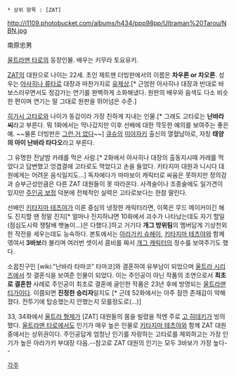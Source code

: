  * 상위 항목 : [ZAT]

http://i1109.photobucket.com/albums/h434/ppp98pp/Ultraman%20Tarou/NBN.jpg

南原忠男

[[울트라맨 타로]]의 등장인물. 배우는 키무라 토요유키.

[[ZAT]]의 대원으로 나이는 22세. 초인 제트맨 더빙판에서의 이름은 '''차우론 or 차오론'''. 성우는 [[아사히나 류타로]] 대장과 마찬가지로 [[유제상]].[* 근엄한 아사히나 대장과 반대로 바보스러우면서도 정감가는 연기를 완벽하게 소화해냈다. 원판의 배우와 음색도 다소 비슷한 편이며 연기는 말 그대로 원판을 뛰어넘은 수준.]

[[히가시 고타로]]와 나이가 동갑이라 가장 친하게 지내는 인물.[* 그래도 고타로는 '''난바라씨'''라고 부른다. 뭐 1화에서는 막나갔지만 이후 선배에 대한 깍듯한 예의를 보여주는 좋은 예. ~~물론 더빙판은 [[그런 거 없다]]~~] [[큐슈]]의 [[미야자키]] 출신의 열혈남아로, 자칭 '''태양의 아이 난바라 타다오'''라고 부른다. 

그 유명한 전날밤 카레를 먹은 사람.[* 2화에서 아사히나 대장의 출동지시때 카레를 먹었다고 답변했고 엉겹결에 고타로도 먹었다고 손을 들었다. 키타지마 대원과 니시다 대원에게는 어려운 음식일지도...] 독자에다가 마마보이 캐릭터로 싸움은 못하지만 정의감과 승부근성만큼은 다른 ZAT 대원들이 못 따라온다. 사격술이나 조종술에도 일가견이 있지만 [[주인공 보정]] 덕분에 전체적인 실력은 고타로보다는 한참 딸린다. 

선배인 [[키타지마 테츠야]]가 이론 중심의 냉정한 캐릭터라면, 이쪽은 무드 메이커이긴 해도 진지할 땐 정말 진지[* 얼마나 진지하냐면 10화에서 괴수가 나타났는데도 자기 할일(점심도시락 쟁탈배 뱃놀이...)은 다했다.]하고 거기다 '''개그 방위팀'''의 멤버답게 기상천외한 작전을 세우는데도 능숙하다. 본토에서는 [[아라가키 슈헤이]], [[키타지마 테츠야]]와 함께 엮여서 '''3바보'''라 불리며 여러번 셋이서 콤비를 짜서 [[개그 캐릭터]]의 정수를 보여주기도 했다.

소꿉친구인 [wiki:"난바라 타마코" 타마코]와 결혼하여 유부남이 되었으며 [[울트라 시리즈]]에서 첫 결혼식을 보여준 인물이 되었다. 이는 주인공이 아닌 작품의 조연으로서 '''최초로 결혼한''' 사례로 주인공이 최초로 결혼에 골인한 작품은 23년 후에 방영되는 [[울트라맨 티가]]이다. 이쯤되면 '''진정한 승리자'''일지도 [* 근데 52화에서는 아주 잠깐 존재감이 약해졌다. 전투기에 탑승했는지 안했는지 모를정도로(...)] 

33, 34화에서 [[울트라 형제]]가 [ZAT] 대원들의 몸을 빌렸을 적엔 주로 [[고 히데키]]가 빙의했다. [[울트라맨 타로]]에서도 인기가 매우 높은 인물로 [[키타지마 테츠야]]와 함께 ZAT 대원 중에서는 상위권이다. 주인공답게 엄청난 인기를 자랑하는 고타로를 제외하고는 가장 인기가 높은 아라가키 부대장 다음.--참고로 ZAT 대원의 인기는 모두 3바보가 가장 높다-- 

[[각주]]
